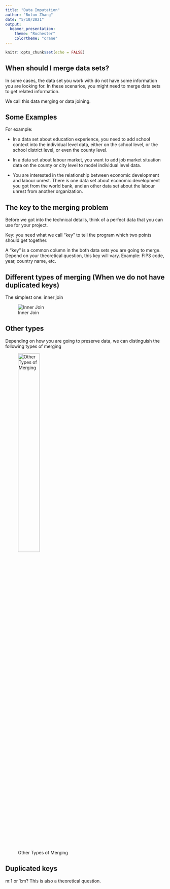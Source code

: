 ```yaml
---
title: "Data Imputation"
author: "Bolun Zhang"
date: "5/10/2021"
output: 
  beamer_presentation:
    theme: "Rochester"
    colortheme: "crane"
---
```


```r
knitr::opts_chunk$set(echo = FALSE)
```

## When should I merge data sets?

In some cases, the data set you work with do not have some information you are looking for. In these scenarios, you might need to merge data sets to get related information.

We call this data merging or data joining.

## Some Examples

For example: 

* In a data set about education experience, you need to add school context into the individual level data, either on the school level, or the school district level, or even the county level.

* In a data set about labour market, you want to add job market situation data on the county or city level to model individual level data.

* You are interested in the relationship between economic development and labour unrest. There is one data set about economic development you got from the world bank, and an other data set about the labour unrest from another organization. 

## The key to the merging problem

Before we got into the technical details, think of a perfect data that you can use for your project. 

Key: you need what we call "key" to tell the program which two points should get together.

A "key" is a common column in the both data sets you are going to merge. Depend on your theoretical question, this key will vary. Example: FIPS code, year, country name, etc.

## Different types of merging (When we do not have duplicated keys)

The simplest one: inner join

![Inner Join](./inner_join.png)

## Other types

Depending on how you are going to preserve data, we can distinguish the following types of merging

![Other Types of Merging](./other_join_types.png){width=40%}

## Duplicated keys

m:1 or 1:m? This is also a theoretical question. 


